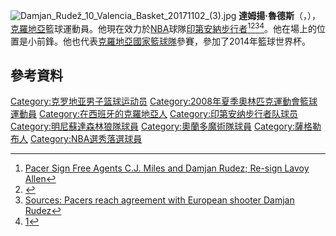 [[File:Damjan_Rudež_10_Valencia_Basket_20171102_(3).jpg|thumb]]
'''達姆揚·魯德斯'''（{{lang-hr|'''Damjan Rudež'''}}，{{bd|1986年|6月17日}}），[[克羅地亞|克羅地亞]]籃球運動員。他現在效力於[[NBA|NBA]]球隊[[印第安納步行者|印第安納步行者]]<ref>[http://www.nba.com/pacers/news/pacers-announce-three-player-signings Pacer Sign Free Agents C.J. Miles and Damjan Rudez; Re-sign Lavoy Allen]</ref><ref>{{Cite web |url=http://www.sportando.com/en/usa/nba/125366/pacers-to-sign-damjan-rudez-to-a-three-year-deal.html |title=Pacers to sign Damjan Rudez to a three-year deal |access-date=2015-06-12 |archive-url=https://web.archive.org/web/20150705155539/http://www.sportando.com/en/usa/nba/125366/pacers-to-sign-damjan-rudez-to-a-three-year-deal.html |archive-date=2015-07-05 |dead-url=yes }}</ref><ref>[http://sports.yahoo.com/news/sources--pacers-reach-agreement-with-european-shooter-damjan-rudez-143317388.html Sources: Pacers reach agreement with European shooter Damjan Rudez]</ref><ref>[http://espn.go.com/nba/statistics/player/_/stat/3-points/sort/threePointFieldGoalPct/seasontype/2/position/rookies]</ref>。他在場上的位置是小前鋒。他也代表[[克羅地亞國家籃球隊|克羅地亞國家籃球隊]]參賽，參加了2014年籃球世界杯。

==參考資料==
{{Reflist}}

{{2008年夏季奥运会克罗地亚男子篮球阵容}}

{{Authority control}}
{{DEFAULTSORT:Rudez, Damjan}}
[[Category:克罗地亚男子篮球运动员|Category:克罗地亚男子篮球运动员]]
[[Category:2008年夏季奧林匹克運動會籃球運動員|Category:2008年夏季奧林匹克運動會籃球運動員]]
[[Category:在西班牙的克羅地亞人|Category:在西班牙的克羅地亞人]]
[[Category:印第安纳步行者队球员|Category:印第安纳步行者队球员]]
[[Category:明尼蘇達森林狼隊球員|Category:明尼蘇達森林狼隊球員]]
[[Category:奧蘭多魔術隊球員|Category:奧蘭多魔術隊球員]]
[[Category:薩格勒布人|Category:薩格勒布人]]
[[Category:NBA選秀落選球員|Category:NBA選秀落選球員]]